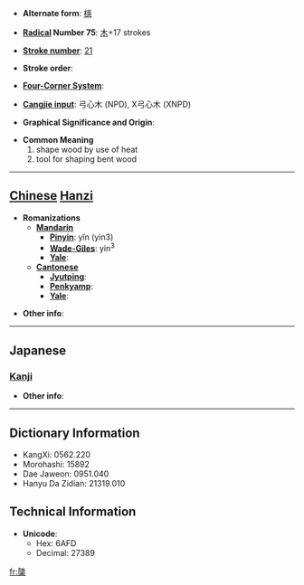 * '''Alternate form''': [[檼]]

* '''[[Wiktionary:Chinese radical index| Radical]] Number 75''': [[Wiktionary:Chinese radical index 木|木]]+17 strokes

* '''[[Wiktionary:Chinese total strokes index|Stroke number]]''': [[Wiktionary:Chinese total strokes index 21|21]]

* '''Stroke order''': 

* '''[[Wiktionary:Chinese four corner index|Four-Corner System]]''': 

* '''[[Wiktionary:Chinese Cangjie index|Cangjie input]]''': 弓心木 (NPD), X弓心木 (XNPD)

* '''Graphical Significance and Origin''': 

* '''Common Meaning'''
*#shape wood by use of heat
*# tool for shaping bent wood


----

== [[Chinese]] [[Hanzi]] ==

* '''Romanizations'''
** '''[[Mandarin]]'''
*** '''[[Pinyin]]''': yǐn (yin3)
*** '''[[Wade-Giles]]''': yin<sup>3</sup>
*** '''[[Yale]]''': 
** '''[[Cantonese]]'''
*** '''[[Jyutping]]''':
*** '''[[Penkyamp]]''': 
*** '''[[Yale]]''': 

* '''Other info''': 

----

==Japanese==
===[[Kanji]]===
{{kanji|on readings=[[いん]] (in), [[おん]] (on)
|kun readings=[[ためぎ]] (tamegi)
}}

* '''Other info''':  

----

== Dictionary Information ==

* KangXi: 0562.220
* Morohashi: 15892
* Dae Jaweon: 0951.040
* Hanyu Da Zidian: 21319.010

== Technical Information ==

* '''Unicode''':
** Hex: 6AFD
** Decimal: 27389

[[fr:櫽]]